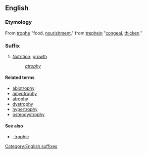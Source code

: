==English==
===Etymology===
From {{Gr.}} [[trophe]] "food, [[nourishment]]," from [[trephein]] "[[congeal]], [[thicken]]."

===Suffix===
# [[Nutrition]]; [[growth]]
#: ''[[atrophy]]''

====Related terms====
*[[abiotrophy]]
*[[amyotrophy]]
*[[atrophy]]
*[[dystrophy]]
*[[hypertrophy]]
*[[osteodystrophy]]

====See also====
*[[-trophic]]

[[Category:English suffixes]]